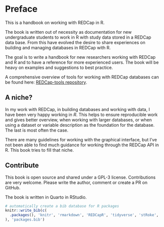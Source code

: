 # Preface {#sec-preface .unnumbered}

This is a handbook on working with REDCap in R.

The book is written out of necessity as documentation for new undergraduate students to work in R with study data stored in a REDCap data base. From this have evolved the desire to share experiences on building and managing databases in REDCap with R.

The goal is to write a handbook for new researchers working with REDCap and R and to have a reference for more experienced users. The book will be heavy on examples and suggestions to best practice.

A comprehensive overview of tools for working with REDCap databases can be found here: [REDCap-tools repository](https://redcap-tools.github.io/projects/).

## A niche? {#sec-a-niche .unnumbered}

In my work with REDCap, in building databases and working with data, I have been very happy working in *R*. This helps to ensure reproducible work and gives better overview, when working with larger databases, or when using a dataset or variable description as the foundation for the database. The last is most often the case.

There are many guidelines for working with the graphical interface, but I've not been able to find much guidance for working through the REDCap API in R. This book tries to fill that niche.

## Contribute {#sec-contribute .unnumbered}

This book is open source and shared under a GPL-3 license. Contributions are very welcome. Please write the author, comment or create a PR on GitHub.

The book is written in Quarto in RStudio.

```r
# automatically create a bib database for R packages
knitr::write_bib(c(
  .packages(), 'knitr', 'rmarkdown', 'REDCapR', 'tidyverse', 'stRoke', "REDCapRITS","keyring", "REDCapTidieR"
), 'packages.bib')
```
